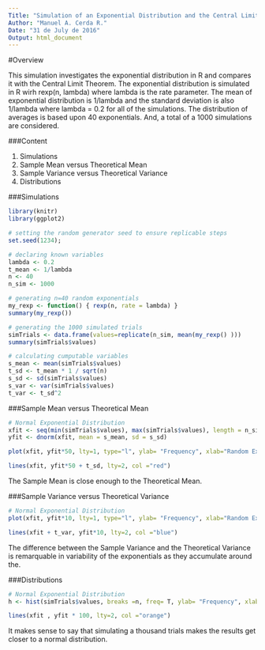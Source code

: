 ```yaml
---
Title: "Simulation of an Exponential Distribution and the Central Limit Theorem"
Author: "Manuel A. Cerda R."
Date: "31 de July de 2016"
Output: html_document
---
```


#Overview

This simulation investigates the exponential distribution in R and compares it with the Central Limit Theorem. The exponential distribution is simulated in R wirh rexp(n, lambda) where lambda is the rate parameter. The mean of exponential distribution is 1/lambda and the standard deviation is also 1/lambda where lambda = 0.2 for all of the simulations. The distribution of averages is based upon 40 exponentials. And, a total of a 1000 simulations are considered.


###Content

1. Simulations
2. Sample Mean versus Theoretical Mean
3. Sample Variance versus Theoretical Variance
4. Distributions


###Simulations

```r
library(knitr)
library(ggplot2)

# setting the random generator seed to ensure replicable steps
set.seed(1234);

# declaring known variables 
lambda <- 0.2
t_mean <- 1/lambda
n <- 40
n_sim <- 1000

# generating n=40 random exponentials
my_rexp <- function() { rexp(n, rate = lambda) }
summary(my_rexp())

# generating the 1000 simulated trials
simTrials <- data.frame(values=replicate(n_sim, mean(my_rexp() )))
summary(simTrials$values)

# calculating cumputable variables
s_mean <- mean(simTrials$values)
t_sd <- t_mean * 1 / sqrt(n)
s_sd <- sd(simTrials$values)
s_var <- var(simTrials$values)
t_var <- t_sd^2
```


###Sample Mean versus Theoretical Mean

```r
# Normal Exponential Distribution
xfit <- seq(min(simTrials$values), max(simTrials$values), length = n_sim) 
yfit <- dnorm(xfit, mean = s_mean, sd = s_sd)

plot(xfit, yfit*50, lty=1, type="l", ylab= "Frequency", xlab="Random Exponential", main="", xaxt='n', yaxt='n')

lines(xfit, yfit*50 + t_sd, lty=2, col ="red")
```

The Sample Mean is close enough to the Theoretical Mean.

###Sample Variance versus Theoretical Variance

```r
# Normal Exponential Distribution
plot(xfit, yfit*10, lty=1, type="l", ylab= "Frequency", xlab="Random Exponential", main="", xaxt='n', yaxt='n')

lines(xfit + t_var, yfit*10, lty=2, col ="blue")

```

The difference between the Sample Variance and the Theoretical Variance is remarquable in variability of the exponentials as they accumulate around the.


###Distributions

```r
# Normal Exponential Distribution
h <- hist(simTrials$values, breaks =n, freq= T, ylab= "Frequency", xlab="Random Exponential", main="", col=rgb(1, 1, 1, 0.25))

lines(xfit , yfit * 100, lty=2, col ="orange")
```

It makes sense to say that simulating a thousand trials makes the results get closer to a normal distribution.